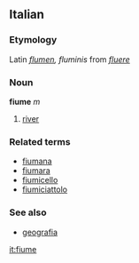 ==Italian==
===Etymology===
Latin ''[[flumen]], fluminis'' from ''[[fluere]]''
===Noun===
'''fiume''' ''m''

# [[river]]

===Related terms===
*[[fiumana]]
*[[fiumara]]
*[[fiumicello]]
*[[fiumiciattolo]]

===See also===
*[[geografia]]

[[it:fiume]]
